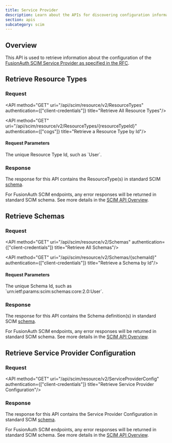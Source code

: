 ```yaml
---
title: Service Provider
description: Learn about the APIs for discovering configuration information about FusionAuth SCIM Service Provider using a SCIM Client.
section: apis
subcategory: scim
---
```


<EnterpriseEditionBlurb />

## Overview
This API is used to retrieve information about the configuration of the [FusionAuth SCIM Service Provider as specified in the RFC](https://datatracker.ietf.org/doc/html/rfc7644#section-3.2).

## Retrieve Resource Types

### Request
<API method="GET" uri="/api/scim/resource/v2/ResourceTypes" authentication={["client-credentials"]} title="Retrieve All Resource Types"/>

<API method="GET" uri="/api/scim/resource/v2/ResourceTypes/{resourceTypeId}" authentication={["cogs"]} title="Retrieve a Resource Type by Id"/>

#### Request Parameters

<APIBlock>
  <APIField name="resourceTypeId" type="String" optional>
    The unique Resource Type Id, such as `User`.
  </APIField>
</APIBlock>

### Response

The response for this API contains the ResourceType(s) in standard SCIM [schema](https://datatracker.ietf.org/doc/html/rfc7643#section-6).

<ScimResponseCodes />

For FusionAuth SCIM endpoints, any error responses will be returned in standard SCIM schema. See more details in the [SCIM API Overview](/docs/apis/scim/).

<ScimResourcetypesResponseBody />

## Retrieve Schemas

### Request

<API method="GET" uri="/api/scim/resource/v2/Schemas" authentication={["client-credentials"]} title="Retrieve All Schemas"/>

<API method="GET" uri="/api/scim/resource/v2/Schemas/{schemaId}" authentication={["client-credentials"]} title="Retrieve a Schema by Id"/>

#### Request Parameters

<APIBlock>
  <APIField name="schemaId" type="String" optional>
    The unique Schema Id, such as `urn:ietf:params:scim:schemas:core:2.0:User`.
  </APIField>
</APIBlock>

### Response

The response for this API contains the Schema definition(s) in standard SCIM [schema](https://datatracker.ietf.org/doc/html/rfc7643#section-7).

<ScimResponseCodes />

For FusionAuth SCIM endpoints, any error responses will be returned in standard SCIM schema. See more details in the [SCIM API Overview](/docs/apis/scim/).

<ScimSchemasResponseBody />

## Retrieve Service Provider Configuration

### Request

<API method="GET" uri="/api/scim/resource/v2/ServiceProviderConfig" authentication={["client-credentials"]} title="Retrieve Service Provider Configuration"/>

### Response

The response for this API contains the Service Provider Configuration in standard SCIM [schema](https://datatracker.ietf.org/doc/html/rfc7643#section-5).

<ScimResponseCodes />

For FusionAuth SCIM endpoints, any error responses will be returned in standard SCIM schema. See more details in the [SCIM API Overview](/docs/apis/scim/).

<ScimServiceproviderconfigResponseBody />
